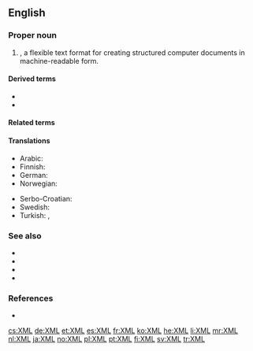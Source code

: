 ==English==

===Proper noun===
{{en-proper noun}}

# {{lb|en|computer languages}} {{initialism of|Extensible Markup Language|lang=en|dot=}}, a flexible text format for creating structured computer documents in machine-readable form.

====Derived terms====
* {{l|en|XMLHttpRequest}}
* {{l|en|XMLNS}}

====Related terms====
{{rel4|lang=en|{{l|en|XHTML}}
|{{l|en|XLink}}
|{{l|en|XMI}}
|{{l|en|XPath}}
|{{l|en|XPointer}}
|{{l|en|XSLT}}
}}

====Translations====
{{trans-top|extensible markup language}}
* Arabic: {{t|ar|إكس إم إل|tr=إكْسْ إمْ إلْ}}
* Finnish: {{t|fi|XML-kieli}}
* German: {{t+|de|XML}}
* Norwegian: {{t+|no|XML|n}}
{{trans-mid}}
* Serbo-Croatian: {{t|sh|XML|m}}
* Swedish: {{t+|sv|XML|n}}
* Turkish: {{t+|tr|GİD}}, {{t+|tr|XML}}
{{trans-bottom}}

===See also===
* {{l|en|HTML}}
* {{l|en|SGML}}
* {{l|en|XAML}}
* {{l|en|XUL}}

===References===
* {{pedia}}

[[cs:XML]]
[[de:XML]]
[[et:XML]]
[[es:XML]]
[[fr:XML]]
[[ko:XML]]
[[he:XML]]
[[li:XML]]
[[mr:XML]]
[[nl:XML]]
[[ja:XML]]
[[no:XML]]
[[pl:XML]]
[[pt:XML]]
[[fi:XML]]
[[sv:XML]]
[[tr:XML]]